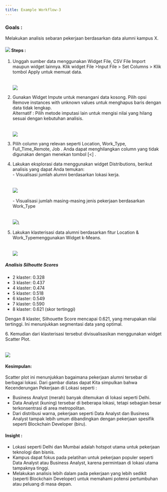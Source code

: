 ```yaml
---
title: Example Workflow-3
---
```


### Goals : 

Melakukan analisis sebaran pekerjaan berdasarkan data alumni  kampus X. 

#### &#x20;![](/img/Workflow/Workflow-3/EX3-1.png)  Steps : 

1. Unggah sumber data menggunakan Widget File, CSV File Import maupun widget lainnya. Klik widget File >Input File > Set Columns > Klik tombol Apply untuk memuat data.\
   \
   \
   ![](/img/Workflow/Workflow-3/EX3-2.png)
2. Gunakan Widget Impute untuk menangani data kosong. Pilih opsi Remove instances with unknown values untuk menghapus baris dengan data tidak lengkap.  \
   Alternatif : Pilih metode imputasi lain untuk mengisi nilai yang hilang sesuai dengan kebutuhan analisis. \
   \
   \
   ![](/img/Workflow/Workflow-3/EX3-3.png)
3. Pilih column yang relevan seperti Location, Work\_Type, Full\_Time\_Remote, Job .  Anda dapat menghilangkan column yang tidak digunakan dengan menekan tombol \[\<] . 
4. Lakukan eksplorasi data menggunakan widget Distributions, berikut analisis yang dapat Anda temukan: \
   \- Visualisasi jumlah alumni berdasarkan lokasi kerja. \
   \
   \
   ![](/img/Workflow/Workflow-3/EX3-5.png)\
   \
   \- Visualisasi jumlah masing-masing jenis pekerjaan berdasarkan Work\_Type\
   \
   \
   ![](/img/Workflow/Workflow-3/EX3-6.png)\

5. Lakukan klasterisasi data alumni berdasarkan fitur Location & Work\_Typemenggunakan Widget k-Means. \
   \
   \
   ![](/img/Workflow/Workflow-3/EX3-7.png)

##### Analisis Silhoutte Scores

* 2 klaster: 0.328
* 3 klaster: 0.437
* 4 klaster: 0.474
* 5 klaster: 0.518
* 6 klaster: 0.549
* 7 klaster: 0.590
* 8 klaster: 0.621 (skor tertinggi)

Dengan 8 klaster, Silhouette Score mencapai 0.621, yang merupakan nilai tertinggi. Ini menunjukkan  segmentasi data yang optimal.

6\. Kemudian dari klasterisasi tersebut divisualisasikan menggunakan widget Scatter Plot.\
\
\
![](/img/Workflow/Workflow-3/EX3-8.png)

#### Kesimpulan:


Scatter plot ini menunjukkan bagaimana pekerjaan alumni tersebar di berbagai lokasi. Dari gambar diatas dapat Kita simpulkan bahwa Kecenderungan Pekerjaan di Lokasi seperti : 

*  Business Analyst (merah) banyak ditemukan di lokasi seperti Delhi.
* Data Analyst (kuning) tersebar di beberapa lokasi, tetapi sebagian besar terkonsentrasi di area metropolitan.
* Dari distribusi warna, pekerjaan seperti Data Analyst dan Business Analyst tampak lebih umum dibandingkan dengan pekerjaan spesifik seperti Blockchain Developer (biru). 

#### Insight :

* Lokasi seperti Delhi dan Mumbai adalah hotspot utama untuk pekerjaan teknologi dan bisnis.
* Kampus dapat fokus pada pelatihan untuk pekerjaan populer seperti Data Analyst atau Business Analyst, karena permintaan di lokasi utama tampaknya tinggi.
* Melakukan analisis lebih dalam pada pekerjaan yang lebih sedikit (seperti Blockchain Developer) untuk memahami potensi pertumbuhan atau peluang di masa depan.
